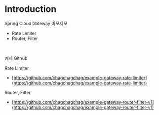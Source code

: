 # Introduction

Spring Cloud Gateway 이모저모
- Rate Limiter
- Router, Filter

<br/>



예제 Github

Rate Limiter

- [https://github.com/chagchagchag/example-gateway-rate-limiter](https://github.com/chagchagchag/example-gateway-rate-limiter)

Router, Filter

- [https://github.com/chagchagchag/example-gateway-router-filter-v1](https://github.com/chagchagchag/example-gateway-router-filter-v1)

<br/>



